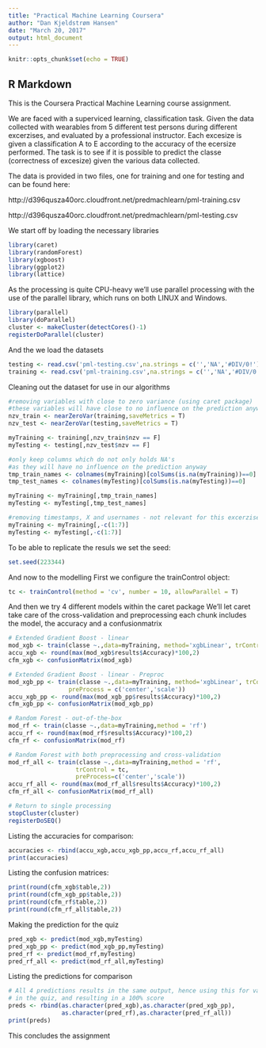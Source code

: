 ```yaml
---
title: "Practical Machine Learning Coursera"
author: "Dan Kjeldstrøm Hansen"
date: "March 20, 2017"
output: html_document
---
```


```r
knitr::opts_chunk$set(echo = TRUE)
```

## R Markdown

This is the Coursera Practical Machine Learning course assignment.

We are faced with a superviced learning, classification task.
Given the data collected with wearables from 5 different test persons during different
excerzises, and evaluated by a professional instructor. Each excesize is given a classification
A to E according to the accuracy of the ecersize performed.
The task is to see if it is possible to predict the classe (correctness of excesize) given the
various data collected.

The data is provided in two files, one for training and one for testing and can be found here:

http://d396qusza40orc.cloudfront.net/predmachlearn/pml-training.csv

http://d396qusza40orc.cloudfront.net/predmachlearn/pml-testing.csv

We start off by loading the necessary libraries

```r
library(caret)
library(randomForest)
library(xgboost)
library(ggplot2)
library(lattice)
```
As the processing is quite CPU-heavy we'll use parallel processing with the use of the
parallel library, which runs on both LINUX and Windows.

```r
library(parallel)
library(doParallel)
cluster <- makeCluster(detectCores()-1)
registerDoParallel(cluster)
```
And the we load the datasets

```r
testing <- read.csv('pml-testing.csv',na.strings = c('','NA','#DIV/0!'))
training <- read.csv('pml-training.csv',na.strings = c('','NA','#DIV/0!'))
```
Cleaning out the dataset for use in our algorithms

```r
#removing variables with close to zero variance (using caret package)
#these variables will have close to no influence on the prediction anyway
nzv_train <- nearZeroVar(training,saveMetrics = T)
nzv_test <- nearZeroVar(testing,saveMetrics = T)

myTraining <- training[,nzv_train$nzv == F]
myTesting <- testing[,nzv_test$nzv == F]

#only keep columns which do not only holds NA's
#as they will have no influence on the prediction anyway
tmp_train_names <- colnames(myTraining)[colSums(is.na(myTraining))==0]
tmp_test_names <- colnames(myTesting)[colSums(is.na(myTesting))==0]

myTraining <- myTraining[,tmp_train_names]
myTesting <- myTesting[,tmp_test_names]

#removing timestamps, X and usernames - not relevant for this excerzise
myTraining <- myTraining[,-c(1:7)]
myTesting <- myTesting[,-c(1:7)]

```
To be able to replicate the resuls we set the seed:

```r
set.seed(223344)
```

And now to the modelling
First we configure the trainControl object:

```r
tc <- trainControl(method = 'cv', number = 10, allowParallel = T)
```
And then we try 4 different models within the caret package
We'll let caret take care of the cross-validation and preprocessing
each chunk includes the model, the accuracy and a confusionmatrix

```r
# Extended Gradient Boost - linear
mod_xgb <- train(classe ~.,data=myTraining, method='xgbLinear', trControl= tc)
accu_xgb <- round(max(mod_xgb$results$Accuracy)*100,2)
cfm_xgb <- confusionMatrix(mod_xgb)

# Extended Gradient Boost - linear - Preproc
mod_xgb_pp <- train(classe ~.,data=myTraining, method='xgbLinear', trControl= tc,
                 preProcess = c('center','scale'))
accu_xgb_pp <- round(max(mod_xgb_pp$results$Accuracy)*100,2)
cfm_xgb_pp <- confusionMatrix(mod_xgb_pp)

# Random Forest - out-of-the-box
mod_rf <- train(classe ~.,data=myTraining,method = 'rf')
accu_rf <- round(max(mod_rf$results$Accuracy)*100,2)
cfm_rf <- confusionMatrix(mod_rf)

# Random Forest with both preprocessing and cross-validation  
mod_rf_all <- train(classe ~.,data=myTraining,method = 'rf',
                   trControl = tc,
                   preProcess=c('center','scale'))
accu_rf_all <- round(max(mod_rf_all$results$Accuracy)*100,2)
cfm_rf_all <- confusionMatrix(mod_rf_all)

# Return to single processing
stopCluster(cluster)
registerDoSEQ()
```
Listing the accuracies for comparison:

```r
accuracies <- rbind(accu_xgb,accu_xgb_pp,accu_rf,accu_rf_all)
print(accuracies)
```
Listing the confusion matrices:
```r
print(round(cfm_xgb$table,2))
print(round(cfm_xgb_pp$table,2))
print(round(cfm_rf$table,2))
print(round(cfm_rf_all$table,2))
```



Making the prediction for the quiz
```r
pred_xgb <- predict(mod_xgb,myTesting)
pred_xgb_pp <- predict(mod_xgb_pp,myTesting)
pred_rf <- predict(mod_rf,myTesting)
pred_rf_all <- predict(mod_rf_all,myTesting)
```

Listing the predictions for comparison
```r
# All 4 predictions results in the same output, hence using this for validation
# in the quiz, and resulting in a 100% score
preds <- rbind(as.character(pred_xgb),as.character(pred_xgb_pp),
               as.character(pred_rf),as.character(pred_rf_all))
print(preds)
```

This concludes the assignment